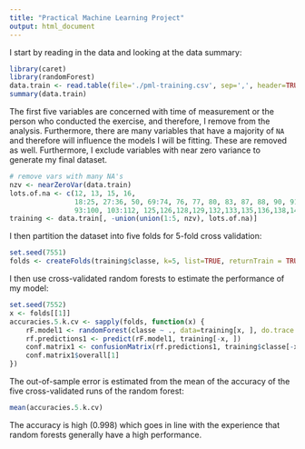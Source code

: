 ```yaml
---
title: "Practical Machine Learning Project"
output: html_document
---
```


I start by reading in the data and looking at the data summary:
```r
library(caret)
library(randomForest)
data.train <- read.table(file='./pml-training.csv', sep=',', header=TRUE, na.strings = c("NA", "#DIV/0!"))
summary(data.train)
```

The first five variables are concerned with time of measurement or the person who conducted the exercise, and therefore, I remove from the analysis.
Furthermore, there are many variables that have a majority of `NA` and therefore will influence the models I will be fitting. These are removed as well. Furthermore, I exclude variables with near zero variance to generate my final dataset.

```r
# remove vars with many NA's
nzv <- nearZeroVar(data.train)
lots.of.na <- c(12, 13, 15, 16, 
                18:25, 27:36, 50, 69:74, 76, 77, 80, 83, 87, 88, 90, 91, 
                93:100, 103:112, 125,126,128,129,132,133,135,136,138,141)
training <- data.train[, -union(union(1:5, nzv), lots.of.na)]
```


I then partition the dataset into five folds for 5-fold cross validation:
```r
set.seed(7551)
folds <- createFolds(training$classe, k=5, list=TRUE, returnTrain = TRUE)
```

I then use cross-validated random forests to estimate the performance of my model:
```r
set.seed(7552)
x <- folds[[1]]
accuracies.5.k.cv <- sapply(folds, function(x) {
    rF.model1 <- randomForest(classe ~ ., data=training[x, ], do.trace = FALSE)
    rf.predictions1 <- predict(rF.model1, training[-x, ])
    conf.matrix1 <- confusionMatrix(rf.predictions1, training$classe[-x])
    conf.matrix1$overall[1]
})
```

The out-of-sample error is estimated from the mean of the accuracy of the five cross-validated runs of the random forest:

```r
mean(accuracies.5.k.cv)
```

The accuracy is high (0.998) which goes in line with the experience that random forests generally have a high performance.

